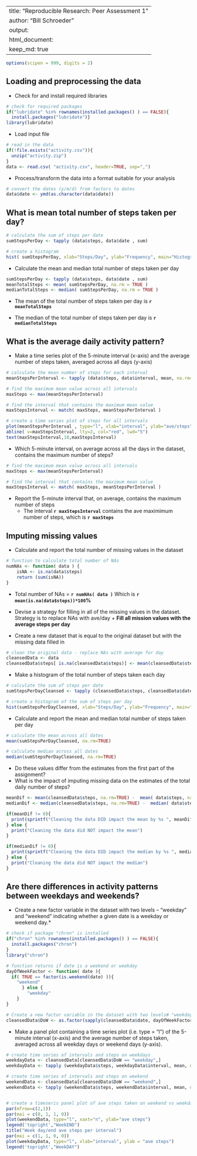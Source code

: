 
---
title: "Reproducible Research: Peer Assessment 1"
author: "Bill Schroeder"
output: 
  html_document:
    keep_md: true
---

```r
options(scipen = 999, digits = 2)

```

## Loading and preprocessing the data
  
  

* Check for and install required libraries

```r

# check for required packages
if("lubridate" %in% rownames(installed.packages() ) == FALSE){
  install.packages("lubridate")}
library(lubridate)

```

* Load input file

```r

# read in the data
if(!file.exists("activity.csv")){
  unzip("activity.zip")
}
data <- read.csv( "activity.csv", header=TRUE, sep=",")

```


* Process/transform the data into a format suitable for your analysis

```r

# convert the dates (y/m/d) from factors to dates
data$date <- ymd(as.character(data$date))

```


## What is mean total number of steps taken per day? 
  
  

```r

# calculate the sum of steps per date
sumStepsPerDay <- tapply (data$steps, data$date , sum)

# create a histogram 
hist( sumStepsPerDay, xlab="Steps/Day", ylab="Frequency", main="Histogram Total Steps per Day" )

```


* Calculate the mean and median total number of steps taken per day



```r

sumStepsPerDay <- tapply (data$steps, data$date , sum)
meanTotalSteps <- mean( sumStepsPerDay, na.rm = TRUE )
medianTotalSteps <- median( sumStepsPerDay, na.rm = TRUE )

```

* The mean of the total number of steps taken per day is **`r meanTotalSteps`** 

* The median of the total number of steps taken per day is **`r medianTotalSteps`**


## What is the average daily activity pattern?
  
  
* Make a time series plot of the 5-minute interval (x-axis) and the average number of steps taken, averaged across all days (y-axis)

```r

# calculate the mean number of steps for each interval
meanStepsPerInterval <- tapply (data$steps, data$interval, mean, na.rm=TRUE)

# find the maximum mean value across all intervals
maxSteps <- max(meanStepsPerInterval) 

# find the interval that contains the maximum mean value
maxStepsInterval <- match( maxSteps, meanStepsPerInterval )

# create a time series plot of steps for all intervals 
plot(meanStepsPerInterval , type="l", xlab="interval", ylab="ave/steps")
abline( v=maxStepsInterval, lty=2, col="red", lwd="5")
text(maxStepsInterval,10,maxStepsInterval) 

```


* Which 5-minute interval, on average across all the days in the dataset, contains the maximum number of steps?

```r

# find the maximum mean value across all intervals
maxSteps <- max(meanStepsPerInterval) 

# find the interval that contains the maximum mean value
maxStepsInterval <- match( maxSteps, meanStepsPerInterval )

```

* Report the 5-minute interval that, on average, contains the maximum number of steps
    - The interval **`r maxStepsInterval`** contains the ave maximimum number of steps, which is **`r maxSteps`**  
    

## Imputing missing values
  
  
* Calculate and report the total number of missing values in the dataset  
  
```r
# function to calculate total number of NAs
numNAs <- function( data ) {
	isNA <- is.na(data$steps)
	return (sum(isNA))
}

```

* Total number of NAs = **`r numNAs( data )`** Which is **`r mean(is.na(data$steps))*100`%**


* Devise a strategy for filling in all of the missing values in the dataset. Strategy is to replace NAs with ave/day
      + **Fill all mission values with the average steps per day**

* Create a new dataset that is equal to the original dataset but with the missing data filled in

```r

# clean the original data - replace NAs with average for day
cleansedData <- data
cleansedData$steps[ is.na(cleansedData$steps)] <- mean(cleansedData$steps, rm.na=TRUE)

```


* Make a histogram of the total number of steps taken each day

```r

# calculate the sum of steps per date
sumStepsPerDayCleansed <- tapply (cleansedData$steps, cleansedData$date , sum)

# create a histogram of the sum of steps per day
hist(sumStepsPerDayCleansed, xlab="Steps/Day", ylab="Frequency", main="Total steps per day - cleansed data set")

```


* Calculate and report the mean and median total number of steps taken per day


```r

# calculate the mean across all dates
mean(sumStepsPerDayCleansed, na.rm=TRUE)

# calculate median across all dates
median(sumStepsPerDayCleansed, na.rm=TRUE)

```


* Do these values differ from the estimates from the first part of the assignment? 
* What is the impact of imputing missing data on the estimates of the total daily number of steps?

```r

meanDif <- mean(cleansedData$steps, na.rm=TRUE) -  mean( data$steps, na.rm = TRUE ) 
medianDif <- median(cleansedData$steps, na.rm=TRUE) -  median( data$steps, na.rm = TRUE )

if(meanDif != 0){
  print(sprintf("Cleaning the data DID impact the mean by %s ", meanDif) )
} else {
  print("Cleaning the data did NOT impact the mean")
}

if(medianDif != 0){
  print(sprintf("Cleaning the data DID impact the median by %s ", medianDif) )
} else {
  print("Cleaning the data did NOT impact the median")
}

```


## Are there differences in activity patterns between weekdays and weekends?

* Create a new factor variable in the dataset with two levels -- "weekday" and "weekend" indicating whether a given date is a weekday or weekend day.*

```r
# check if package "chron" is installed
if("chron" %in% rownames(installed.packages() ) == FALSE){
  install.packages("chron")
}
library("chron")

# function returns if date is a weekend or weekday
dayOfWeekFactor <- function( date ){
  if( TRUE == factor(is.weekend(date) )){ 
    "weekend"
      } else {
        "weekday"
    }
}

# Create a new factor variable in the dataset with two levels# "weekday" and "weekend" 
cleansedData$DoW <- as.factor(sapply(cleansedData$date, dayOfWeekFactor))

```

* Make a panel plot containing a time series plot (i.e. type = "l") of the 5-minute interval (x-axis) and the average number of steps taken, averaged across all weekday days or weekend days (y-axis). 


```r

# create time series of intervals and steps on weekdays
weekdayData <- cleansedData[cleansedData$DoW == "weekday",]
weekdayData <- tapply (weekdayData$steps, weekdayData$interval, mean, na.rm=TRUE)

# create time series of intervals and steps on weekend
weekendData <- cleansedData[cleansedData$DoW == "weekend",]
weekendData <- tapply (weekendData$steps, weekendData$interval, mean, na.rm=TRUE)


# create a timeseris panel plot of ave steps taken on weekend vs weekdays
par(mfrow=c(2,1))
par(mai = c(0, 1, 1, 0))
plot(weekendData, type="l", xaxt="n", ylab="ave steps")
legend('topright',"WeekEND")
title("Week day/end ave steps per interval")
par(mai = c(1, 1, 0, 0))
plot(weekdayData, type="l", xlab="interval", ylab = "ave steps")
legend('topright',"WeekDAY")


```

  